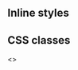 
<Meta title="Styling" component={EminusUncontrolled} />

## Inline styles

<Canvas>
  <Story name="Inline styles">
    <EminusUncontrolled
      style={{
        '--control-size': '24px',
        '--control-color': 'deeppink',
        '--track-color': 'lightblue',
        '--progress-color': 'deeppink',
        '--mark-color': 'lightblue',
        '--mark-color-active': 'deeppink',
        '--progress-size': '10px',
        '--mark-size': '16px',
        '--tooltip-color': 'deeppink',
        '--tooltip-text-color': 'white',
        '--label-color': 'deeppink'
      }}
      marks={[50, 75]}
      defaultValue={[0, 25]}
    />
  </Story>
</Canvas>

## CSS classes

<Canvas>
  <Story name="CSS classes">
    <>
      <style>
        {`
        .my-cls {
          --control-size: 24px;
          --control-color: deeppink;
          --track-color: lightblue;
          --progress-color: deeppink;
          --mark-color: lightblue;
          --mark-color-active: deeppink;
          --progress-size: 10px;
          --mark-size: 16px;
          --tooltip-color: deeppink;
          --tooltip-text-color: white;
          --label-color: deeppink;
        } 
      `}
      </style>
      <EminusUncontrolled
        className="my-cls"
        marks={[50, 75]}
        defaultValue={[0, 25]}
      />
    </>
  </Story>
</Canvas>
